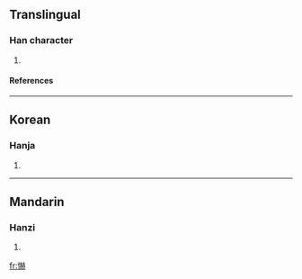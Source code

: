 ==Translingual==
===Han character===
{{Han char|rn=61|rad=心|as=14|sn=17|four=|canj=心土金金 (PGCC)}}
# {{defn|Han|sort=心14}}
====References====
{{Han ref|kx=0406.230|dkj=11362|dj=0747.200|hdz=42364.070|uh=61D7|ud=25047}}

----
==Korean==
===Hanja===
{{ko-hanja|hangeul=하|eumhun=|rv=ha|mr=ha|y=ha}}
# {{defn|Korean}}

----
==Mandarin==
===Hanzi===
{{cmn-hanzi|pin=[[xià]] ([[xia4]])|wg=hsia<sup>4</sup>}}
# {{defn|Mandarin}}

[[fr:懗]]